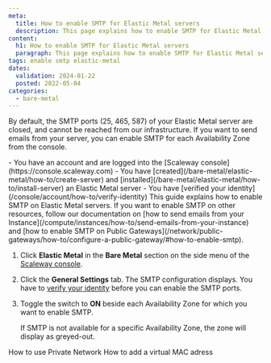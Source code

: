 ```yaml
---
meta:
  title: How to enable SMTP for Elastic Metal servers
  description: This page explains how to enable SMTP for Elastic Metal servers
content:
  h1: How to enable SMTP for Elastic Metal servers
  paragraph: This page explains how to enable SMTP for Elastic Metal servers
tags: enable smtp elastic-metal 
dates:
  validation: 2024-01-22
  posted: 2022-05-04
categories:
  - bare-metal
---
```


By default, the SMTP ports (25, 465, 587) of your Elastic Metal server are closed, and cannot be reached from our infrastructure.
If you want to send emails from your server, you can enable SMTP for each Availability Zone from the console.

<Macro id="iam-requirements" />

<Message type="requirement">
  - You have an account and are logged into the [Scaleway console](https://console.scaleway.com)
  - You have [created](/bare-metal/elastic-metal/how-to/create-server) and [installed](/bare-metal/elastic-metal/how-to/install-server) an Elastic Metal server
  - You have [verified your identity](/console/account/how-to/verify-identity)
</Message>

<Message type="tip">
  This guide explains how to enable SMTP on Elastic Metal servers. If you want to enable SMTP on other resources, follow our documentation on [how to send emails from your Instance](/compute/instances/how-to/send-emails-from-your-instance) and [how to enable SMTP on Public Gateways](/network/public-gateways/how-to/configure-a-public-gateway/#how-to-enable-smtp).
</Message>


1. Click **Elastic Metal** in the **Bare Metal** section on the side menu of the [Scaleway console](https://console.scaleway.com).
2. Click the **General Settings** tab. The SMTP configuration displays.
    <Message type="important">
      You have to [verify your identity](/console/account/how-to/verify-identity) before you can enable the SMTP ports.
    </Message>
3. Toggle the switch to **ON** beside each Availability Zone for which you want to enable SMTP.
    <Lightbox src="scaleway-enable-smtp.webp" alt="" />

    <Message type="note">
      If SMTP is not available for a specific Availability Zone, the zone will display as greyed-out.
    </Message>


<Navigation title="See Also">
  <PreviousButton to="/bare-metal/elastic-metal/how-to/use-private-networks/">How to use Private Network</PreviousButton>
  <NextButton to="/bare-metal/elastic-metal/how-to/add-virtual-mac-address/">How to add a virtual MAC adress</NextButton>
</Navigation>